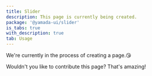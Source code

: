 ```yaml
---
title: Slider
description: This page is currently being created.
package: '@yamada-ui/slider'
is_tabs: true
with_description: true
tab: Usage
---
```


We're currently in the process of creating a page.😘

Wouldn't you like to contribute this page? That's amazing!
